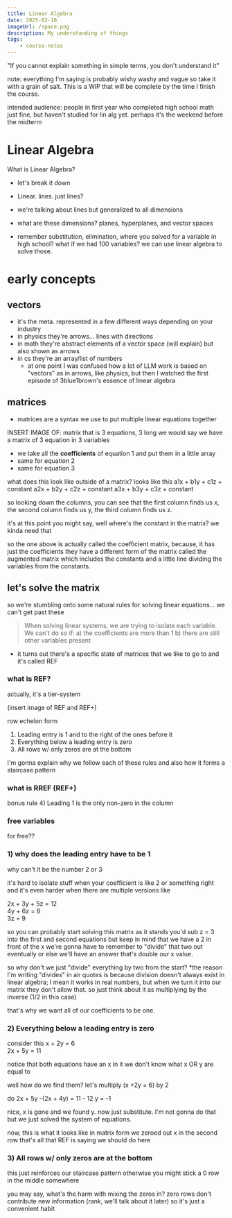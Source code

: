 ```yaml
---
title: Linear Algebra
date: 2025-02-18
imageUrl: /space.png
description: My understanding of things
tags:
    - course-notes
---
```


"If you cannot explain something in simple terms, you don't understand it"

note: everything I'm saying is probably wishy washy and vague so take it with a grain of salt.
This is a WIP that will be complete by the time I finish the course.

intended audience: people in first year who completed high school math just fine, but haven't studied for lin alg yet. perhaps it's the weekend before the midterm

# Linear Algebra

What is Linear Algebra?

-   let's break it down
-   Linear. lines. just lines?
-   we're talking about lines but generalized to all dimensions
-   what are these dimensions? planes, hyperplanes, and vector spaces

-   remember substitution, elimination, where you solved for a variable in high school?
    what if we had 100 variables? we can use linear algebra to solve those.

# early concepts

## vectors

-   it's the meta. represented in a few different ways depending on your industry
-   in physics they're arrows... lines with directions
-   in math they're abstract elements of a vector space (will explain) but also shown as arrows
-   in cs they're an array/list of numbers
    -   at one point I was confused how a lot of LLM work is based on "vectors" as in arrows, like physics, but then I watched the first episode of 3blue1brown's essence of linear algebra

## matrices

-   matrices are a syntax we use to put multiple linear equations together

INSERT IMAGE OF: matrix that is 3 equations, 3 long
we would say we have a matrix of 3 equation in 3 variables

-   we take all the **coefficients** of equation 1 and put them in a little array
-   same for equation 2
-   same for equation 3

what does this look like outside of a matrix?
looks like this
a1x + b1y + c1z + constant
a2x + b2y + c2z + constant
a3x + b3y + c3z + constant

so looking down the columns, you can see that the first column finds us x,
the second column finds us y,
the third column finds us z.

it's at this point you might say, well where's the constant in the matrix? we kinda need that

so the one above is actually called the coefficient matrix, because, it has just the coefficients
they have a different form of the matrix called the augmented matrix which includes the constants and a little line dividing the variables from the constants.

## let's solve the matrix

so we're stumbling onto some natural rules for solving linear equations... we can't get past these

> When solving linear systems, we are trying to isolate each variable. We can't do so if:
> a) the coefficients are more than 1
> b) there are still other variables present

-   it turns out there's a specific state of matrices that we like to go to and it's called REF

### what is REF?

actually, it's a tier-system

(insert image of REF and REF+)

row echelon form

1. Leading entry is 1 and to the right of the ones before it
2. Everything below a leading entry is zero
3. All rows w/ only zeros are at the bottom

I'm gonna explain why we follow each of these rules
and also how it forms a staircase pattern

### what is RREF (REF+)

bonus rule 4) Leading 1 is the only non-zero in the column

### free variables

for free??

### 1) why does the leading entry have to be 1

why can't it be the number 2 or 3

it's hard to isolate stuff when your coefficient is like 2 or something right
and it's even harder when there are multiple versions like

2x + 3y + 5z = 12  
 4y + 6z = 8  
 3z = 9

so you can probably start solving this matrix as it stands
you'd sub z = 3 into the first and second equations
but keep in mind that we have a 2 in front of the x
we're gonna have to remember to "divide" that two out eventually or else we'll have an answer that's double our x value.

so why don't we just "divide" everything by two from the start?
\*the reason I'm writing "divides" in air quotes is because division doesn't always exist in linear algebra; I mean it works in real numbers, but when we turn it into our matrix they don't allow that. so just think about it as multiplying by the inverse (1/2 in this case)

that's why we want all of our coefficients to be one.

### 2) Everything below a leading entry is zero

consider this
x + 2y = 6  
2x + 5y = 11

notice that both equations have an x in it
we don't know what x OR y are equal to

well how do we find them?
let's multiply (x +2y = 6) by 2

do
2x + 5y -(2x + 4y) = 11 - 12
y = -1

nice, x is gone and we found y. now just substitute. I'm not gonna do that but we just solved the system of equations.

now, this is what it looks like in matrix form
we zeroed out x in the second row
that's all that REF is saying we should do here

### 3) All rows w/ only zeros are at the bottom

this just reinforces our staircase pattern
otherwise you might stick a 0 row in the middle somewhere

you may say, what's the harm with mixing the zeros in?
zero rows don't contribute new information (rank, we'll talk about it later) so it's just a convenient habit
